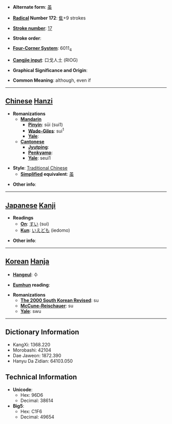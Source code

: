* '''Alternate form''': [[虽]]

* '''[[Wiktionary:Chinese radical index| Radical]] Number 172''': [[Wiktionary:Chinese radical index 隹|隹]]+9 strokes

* '''[[Wiktionary:Chinese total strokes index|Stroke number]]''': [[Wiktionary:Chinese total strokes index 17|17]]

* '''Stroke order''': 

* '''[[Wiktionary:Chinese four corner index|Four-Corner System]]''': 6011<sub>4</sub>

* '''[[Wiktionary:Chinese Cangjie index|Cangjie input]]''': 口戈人土 (RIOG)

* '''Graphical Significance and Origin''': 

* '''Common Meaning''': although, even if

----

== [[Chinese]] [[Hanzi]] ==

* '''Romanizations'''
** '''[[Mandarin]]'''
*** '''[[Pinyin]]''': sūi (sui1)
*** '''[[Wade-Giles]]''': sui<sup>1</sup>
*** '''[[Yale]]''': 
** '''[[Cantonese]]'''
*** '''[[Jyutping]]''':
*** '''[[Penkyamp]]''': 
*** '''[[Yale]]''': seui1

* '''Style''': [[Traditional Chinese]] 
** '''[[Simplified Chinese|Simplified]] equivalent''': [[虽]]

* '''Other info''': 

----

== [[Japanese]] [[Kanji]] ==

* '''Readings'''
** '''[[On]]''': [[すい]] (sui)
** '''[[Kun]]''': [[いえども]] (iedomo)

* '''Other info''':  

----

== [[Korean]] [[Hanja]] ==

* '''[[Hangeul]]''': 수

* '''[[Eumhun]] reading''': 

* '''Romanizations'''
** '''[[The 2000 South Korean Revised Romanization|The 2000 South Korean Revised]]''': su
** '''[[McCune-Reischauer]]''': su
** '''[[Yale]]''': swu

----

== Dictionary Information ==

* KangXi: 1368.220
* Morobashi: 42104
* Dae Jaweon: 1872.390
* Hanyu Da Zidian: 64103.050

== Technical Information ==

* '''Unicode''':
** Hex: 96D6
** Decimal: 38614
* '''Big5''':
** Hex: C1F6
** Decimal: 49654